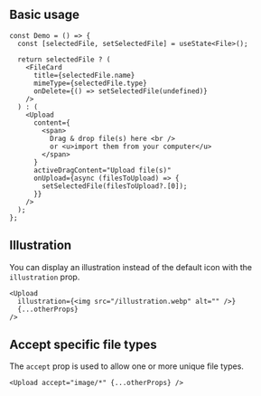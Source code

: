 
## Basic usage

<Preview>
  <DemoUpload />
</Preview>

```tsx sandbox
const Demo = () => {
  const [selectedFile, setSelectedFile] = useState<File>();

  return selectedFile ? (
    <FileCard
      title={selectedFile.name}
      mimeType={selectedFile.type}
      onDelete={() => setSelectedFile(undefined)}
    />
  ) : (
    <Upload
      content={
        <span>
          Drag & drop file(s) here <br />
          or <u>import them from your computer</u>
        </span>
      }
      activeDragContent="Upload file(s)"
      onUpload={async (filesToUpload) => {
        setSelectedFile(filesToUpload?.[0]);
      }}
    />
  );
};
```

## Illustration

You can display an illustration instead of the default icon with the `illustration` prop.

<Preview>
  <DemoUpload withIllustration />
</Preview>

```tsx
<Upload
  illustration={<img src="/illustration.webp" alt="" />}
  {...otherProps}
/>
```

## Accept specific file types

The `accept` prop is used to allow one or more unique file types.

<Preview>
  <DemoUpload withAccept />
</Preview>

```tsx
<Upload accept="image/*" {...otherProps} />
```
